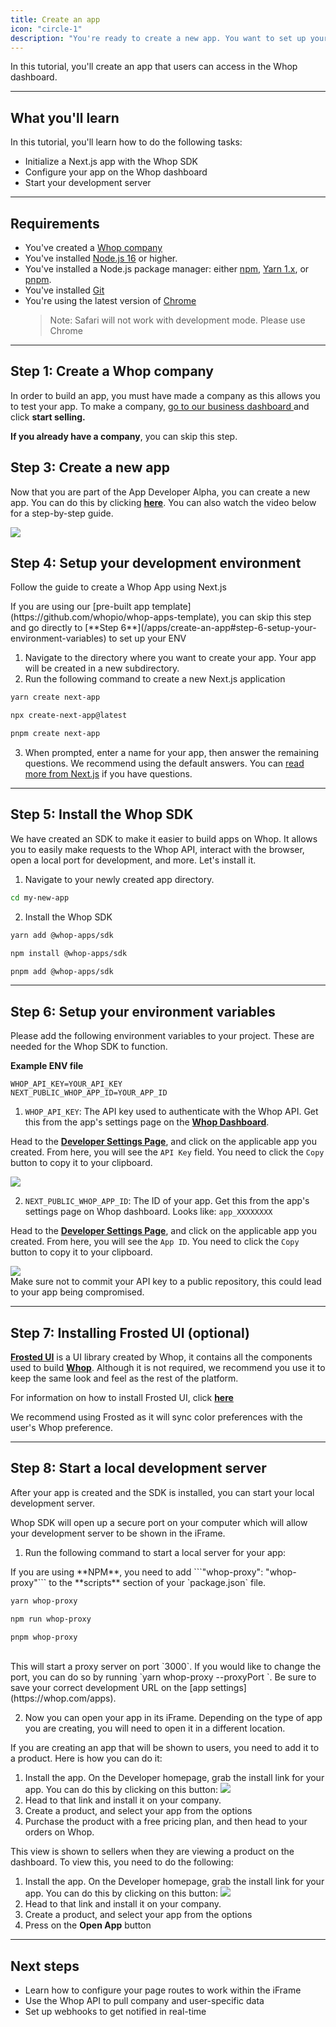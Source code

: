 ```yaml
---
title: Create an app
icon: "circle-1"
description: "You're ready to create a new app. You want to set up your development environment so that you can start coding."
---
```


In this tutorial, you'll create an app that users can access in the Whop dashboard.

---

## What you'll learn

In this tutorial, you'll learn how to do the following tasks:

- Initialize a Next.js app with the Whop SDK
- Configure your app on the Whop dashboard
- Start your development server

---

## Requirements

- You've created a [Whop company](https://dash.whop.com/)
- You've installed [Node.js 16](https://nodejs.org/en/download/) or higher.
- You've installed a Node.js package manager: either [npm](https://www.npmjs.com/get-npm), [Yarn 1.x](https://classic.yarnpkg.com/lang/en/docs/install), or [pnpm](https://pnpm.io/installation).
- You've installed [Git](https://git-scm.com/)
- You're using the latest version of [Chrome](https://www.google.com/chrome/)
  > Note: Safari will not work with development mode. Please use Chrome

---

## Step 1: Create a Whop company

In order to build an app, you must have made a company as this allows you to test your app. To make a company, [go to our business dashboard ](https://whop.com/sell/) and click **start selling.**

<Check>**If you already have a company**, you can skip this step.</Check>

## Step 3: Create a new app

Now that you are part of the App Developer Alpha, you can create a new app. You can do this by clicking [**here**](https://whop.com/apps). You can also watch the video below for a step-by-step guide.

<Frame>
  <img src="https://imgur.com/vKfHQiF.gif" />
</Frame>

## Step 4: Setup your development environment

Follow the guide to create a Whop App using Next.js

<Note>
  If you are using our [pre-built app
  template](https://github.com/whopio/whop-apps-template), you can skip this
  step and go directly to [**Step
  6**](/apps/create-an-app#step-6-setup-your-environment-variables) to set up
  your ENV
</Note>

1. Navigate to the directory where you want to create your app. Your app will be created in a new subdirectory.
2. Run the following command to create a new Next.js application

<CodeGroup>

```bash yarn
yarn create next-app
```

```bash npm
npx create-next-app@latest
```

```bash pnpm
pnpm create next-app
```

</CodeGroup>

3. When prompted, enter a name for your app, then answer the remaining questions. We recommend using the default answers. You can [read more from Next.js](https://nextjs.org/docs/pages/api-reference/create-next-app) if you have questions.

---

## Step 5: Install the Whop SDK

We have created an SDK to make it easier to build apps on Whop. It allows you to easily make requests to the Whop API, interact with the browser, open a local port for development, and more. Let's install it.

1. Navigate to your newly created app directory.

```bash
cd my-new-app
```

2. Install the Whop SDK

<CodeGroup>

```bash yarn
yarn add @whop-apps/sdk
```

```bash npm
npm install @whop-apps/sdk
```

```bash pnpm
pnpm add @whop-apps/sdk
```

</CodeGroup>

---

## Step 6: Setup your environment variables

Please add the following environment variables to your project. These are needed for the Whop SDK to function.

**Example ENV file**

```env .env.local
WHOP_API_KEY=YOUR_API_KEY
NEXT_PUBLIC_WHOP_APP_ID=YOUR_APP_ID
```

1. `WHOP_API_KEY`: The API key used to authenticate with the Whop API. Get this from the app's settings page on the [**Whop Dashboard**](https://whop.com/apps).

<Accordion title="How to get WHOP_API_KEY" >

Head to the [**Developer Settings Page**](https://whop.com/apps), and click on the applicable app you created. From here, you will see the `API Key` field. You need to click the `Copy` button to copy it to your clipboard.

<Frame>
  <img src="https://imgur.com/g6UIIj4.png" />
</Frame>

</Accordion>

2. `NEXT_PUBLIC_WHOP_APP_ID`: The ID of your app. Get this from the app's settings page on Whop dashboard. Looks like: `app_XXXXXXXX`

<Accordion title="How to get NEXT_PUBLIC_WHOP_APP_ID" >

Head to the [**Developer Settings Page**](https://whop.com/apps), and click on the applicable app you created. From here, you will see the `App ID`. You need to click the `Copy` button to copy it to your clipboard.

<Frame>
  <img src="https://imgur.com/KcdiZ9c.png" />
</Frame>

</Accordion>

<br />

<Tip>
  Make sure not to commit your API key to a public repository, this could lead
  to your app being compromised.
</Tip>

---

## Step 7: Installing Frosted UI (optional)

[**Frosted UI**](https://storybook.whop.com) is a UI library created by Whop, it contains all the components used to build [**Whop**](https://whop.com). Although it is not required, we recommend you use it to keep the same look and feel as the rest of the platform.

For information on how to install Frosted UI, click [**here**](https://github.com/whopio/frosted-ui)

<Tip>
  We recommend using Frosted as it will sync color preferences with the user's
  Whop preference.
</Tip>

---

## Step 8: Start a local development server

After your app is created and the SDK is installed, you can start your local development server.

Whop SDK will open up a secure port on your computer which will allow your development server to be shown in the iFrame.

1. Run the following command to start a local server for your app:

<Note>
  If you are using **NPM**, you need to add ```"whop-proxy": "whop-proxy"``` to
  the **scripts** section of your `package.json` file.
</Note>

<CodeGroup>

```bash yarn
yarn whop-proxy
```

```bash npm
npm run whop-proxy
```

```bash pnpm
pnpm whop-proxy
```

</CodeGroup>

<br />

<Tip>
This will start a proxy server on port `3000`. If you would like to change the port, you can do so by running `yarn whop-proxy --proxyPort <port>`. Be sure to save your correct development URL on the [app settings](https://whop.com/apps).

</Tip>

2. Now you can open your app in its iFrame. Depending on the type of app you are creating, you will need to open it in a different location.

<AccordionGroup>

<Accordion title="User View">

If you are creating an app that will be shown to users, you need to add it to a product. Here is how you can do it:

1. Install the app. On the Developer homepage, grab the install link for your app. You can do this by clicking on this button:
   <Frame>
     <img src="https://imgur.com/iNPkf9g.jpeg" />
   </Frame>
2. Head to that link and install it on your company.
3. Create a product, and select your app from the options
4. Purchase the product with a free pricing plan, and then head to your orders on Whop.

</Accordion>

<Accordion title="Seller Product View" >

This view is shown to sellers when they are viewing a product on the dashboard. To view this, you need to do the following:

1. Install the app. On the Developer homepage, grab the install link for your app. You can do this by clicking on this button:
   <Frame>
     <img src="https://imgur.com/iNPkf9g.jpeg" />
   </Frame>
2. Head to that link and install it on your company.
3. Create a product, and select your app from the options
4. Press on the **Open App** button

</Accordion>

</AccordionGroup>

---

## Next steps

- Learn how to configure your page routes to work within the iFrame
- Use the Whop API to pull company and user-specific data
- Set up webhooks to get notified in real-time
